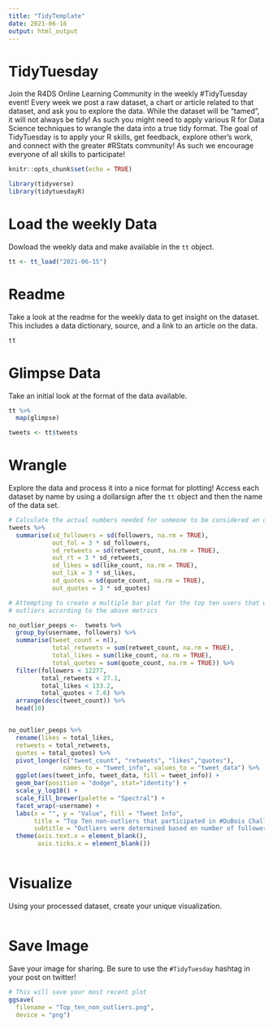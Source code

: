 ```yaml
---
title: "TidyTemplate"
date: 2021-06-16
output: html_output
---
```


# TidyTuesday

Join the R4DS Online Learning Community in the weekly #TidyTuesday event!
Every week we post a raw dataset, a chart or article related to that dataset, and ask you to explore the data.
While the dataset will be “tamed”, it will not always be tidy! As such you might need to apply various R for Data Science techniques to wrangle the data into a true tidy format.
The goal of TidyTuesday is to apply your R skills, get feedback, explore other’s work, and connect with the greater #RStats community!
As such we encourage everyone of all skills to participate!

```r

knitr::opts_chunk$set(echo = TRUE)

library(tidyverse)
library(tidytuesdayR)

```

# Load the weekly Data

Dowload the weekly data and make available in the `tt` object.

```r

tt <- tt_load("2021-06-15")

```


# Readme

Take a look at the readme for the weekly data to get insight on the dataset.
This includes a data dictionary, source, and a link to an article on the data.

```r

tt

```


# Glimpse Data

Take an initial look at the format of the data available.

```r

tt %>% 
  map(glimpse)

tweets <- tt$tweets

```

# Wrangle

Explore the data and process it into a nice format for plotting! Access each dataset by name by using a dollarsign after the `tt` object and then the name of the data set.

```r

# Calculate the actual numbers needed for someone to be considered an outlier. 
tweets %>% 
  summarise(sd_followers = sd(followers, na.rm = TRUE),
            out_fol = 3 * sd_followers,
            sd_retweets = sd(retweet_count, na.rm = TRUE),
            out_rt = 3 * sd_retweets,
            sd_likes = sd(like_count, na.rm = TRUE),
            out_lik = 3 * sd_likes,
            sd_quotes = sd(quote_count, na.rm = TRUE),
            out_quotes = 3 * sd_quotes) 

# Attempting to create a multiple bar plot for the top ten users that weren't
# outliers according to the above metrics

no_outlier_peeps <-  tweets %>% 
  group_by(username, followers) %>% 
  summarise(tweet_count = n(),
            total_retweets = sum(retweet_count, na.rm = TRUE),
            total_likes = sum(like_count, na.rm = TRUE),
            total_quotes = sum(quote_count, na.rm = TRUE)) %>% 
  filter(followers < 12277, 
         total_retweets < 27.1, 
         total_likes < 133.2, 
         total_quotes < 7.6) %>% 
  arrange(desc(tweet_count)) %>% 
  head(10) 


no_outlier_peeps %>% 
  rename(likes = total_likes, 
  retweets = total_retweets, 
  quotes = total_quotes) %>% 
  pivot_longer(c("tweet_count", "retweets", "likes","quotes"),
               names_to = "tweet_info", values_to = "tweet_data") %>% 
  ggplot(aes(tweet_info, tweet_data, fill = tweet_info)) +
  geom_bar(position = "dodge", stat="identity") +
  scale_y_log10() +
  scale_fill_brewer(palette = "Spectral") +
  facet_wrap(~username) + 
  labs(x = "", y = "Value", fill = "Tweet Info",
       title = "Top Ten non-outliers that participated in #DuBois Challenge",
       subtitle = "Outliers were determined based on number of followers, retweets, likes, and quotes") +
  theme(axis.text.x = element_blank(),
        axis.ticks.x = element_blank())



```


# Visualize

Using your processed dataset, create your unique visualization.

```r


  
```

# Save Image

Save your image for sharing. Be sure to use the `#TidyTuesday` hashtag in your post on twitter! 

```r

# This will save your most recent plot
ggsave(
  filename = "Top_ten_non_outliers.png",
  device = "png")

```
